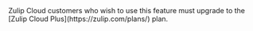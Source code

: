 
<ZulipNote>
  Zulip Cloud customers who wish to use this feature must upgrade to
  the [Zulip Cloud Plus](https://zulip.com/plans/) plan.
</ZulipNote>

